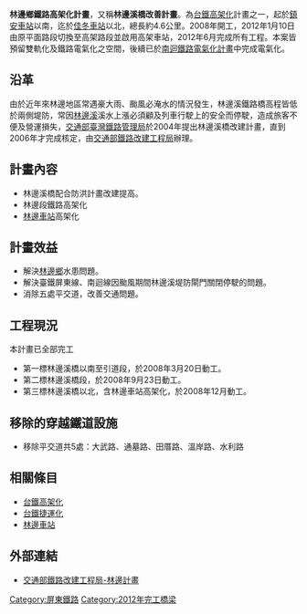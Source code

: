 '''林邊鄉鐵路高架化計畫'''，又稱'''林邊溪橋改善計畫'''。為[[台鐵高架化|台鐵高架化]]計畫之一，起於[[鎮安車站|鎮安車站]]以南，迄於[[佳冬車站|佳冬車站]]以北，總長約4.6公里。2008年開工，2012年1月10日由原平面路段切換至高架路段並啟用高架車站，2012年6月完成所有工程。本案皆預留雙軌化及鐵路電氣化之空間，後續已於[[南迴鐵路電氣化|南迴鐵路電氣化計畫]]中完成電氣化。

== 沿革 ==
由於近年來林邊地區常遇豪大雨、颱風必淹水的情況發生，林邊溪鐵路橋高程皆低於兩側堤防，常因[[林邊溪|林邊溪]]溪水上漲必須顧及列車行駛上的安全而停駛，造成旅客不便及營運損失，[[交通部臺灣鐵路管理局|交通部臺灣鐵路管理局]]於2004年提出林邊溪橋改建計畫，直到2006年才完成核定，由[[交通部鐵路改建工程局|交通部鐵路改建工程局]]辦理。

== 計畫內容 ==
* 林邊溪橋配合防洪計畫改建提高。 
* 林邊段鐵路高架化
* [[林邊車站|林邊車站]]高架化

== 計畫效益 ==
* 解決[[林邊鄉|林邊鄉]]水患問題。 
* 解決臺鐵屏東線、南迴線因颱風期間林邊溪堤防閘門關閉停駛的問題。 
* 消除五處平交道，改善交通問題。

== 工程現況 ==
; 本計畫已全部完工
* 第一標林邊溪橋以南至引道段，於2008年3月20日動工。
* 第二標林邊溪橋段，於2008年9月23日動工。
* 第三標林邊溪橋以北，含林邊車站高架化，於2008年12月動工。

== 移除的穿越鐵道設施 ==

* 移除平交道共5處：大武路、通墓路、田厝路、溫岸路、水利路

== 相關條目 ==
*[[臺鐵高架化|台鐵高架化]]
*[[台鐵捷運化|台鐵捷運化]]
*[[林邊車站|林邊車站]]

== 外部連結 ==
* [http://www.rrb.gov.tw/04100.aspx?id=16&lan=ch 交通部鐵路改建工程局-林邊計畫] {{Wayback|url=http://www.rrb.gov.tw/04100.aspx?id=16&lan=ch |date=20150219200446 }}

{{台鐵捷運化}}

[[Category:屏東鐵路|Category:屏東鐵路]]
[[Category:2012年完工橋梁|Category:2012年完工橋梁]]